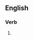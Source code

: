 ==English==

===Verb===
{{head|en|verb form}}

# {{present participle of|depersonalize|lang=en|nocat=1}}